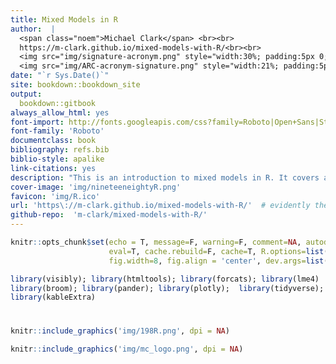 ```yaml
---
title: Mixed Models in R
author:  |
  <span class="noem">Michael Clark</span> <br><br>
  https://m-clark.github.io/mixed-models-with-R/<br><br>
  <img src="img/signature-acronym.png" style="width:30%; padding:5px 0; margin:0" alt="University of Michigan: CSCAR"> <br>
  <img src="img/ARC-acronym-signature.png" style="width:21%; padding:5px 0; margin:0" alt="University of Michigan: Advanced Research Computing"> 
date: "`r Sys.Date()`"
site: bookdown::bookdown_site
output:
  bookdown::gitbook
always_allow_html: yes
font-import: http://fonts.googleapis.com/css?family=Roboto|Open+Sans|Stalemate|Alex+Brush
font-family: 'Roboto'
documentclass: book
bibliography: refs.bib
biblio-style: apalike
link-citations: yes
description: "This is an introduction to mixed models in R. It covers a many of the most common techniques employed in such models, and relies heavily on the lme4 package.  The basics of random intercepts and slopes models, crossed vs. nested models, etc. are covered. Discussion includes extensions into generalized mixed models and realms beyond. "
cover-image: 'img/nineteeneightyR.png'
favicon: 'img/R.ico'
url: 'https\://m-clark.github.io/mixed-models-with-R/'  # evidently the \: is required or you'll get text in the title/toc area
github-repo:  'm-clark/mixed-models-with-R/'
---
```





```r
knitr::opts_chunk$set(echo = T, message=F, warning=F, comment=NA, autodep=F, 
                      eval=T, cache.rebuild=F, cache=T, R.options=list(width=120), 
                      fig.width=8, fig.align = 'center', dev.args=list(bg = 'transparent'), dev='svglite')
```

```r
library(visibly); library(htmltools); library(forcats); library(lme4)
library(broom); library(pander); library(plotly);  library(tidyverse);
library(kableExtra)
```

# 
```r
knitr::include_graphics('img/198R.png', dpi = NA)
```

```r
knitr::include_graphics('img/mc_logo.png', dpi = NA)
```

